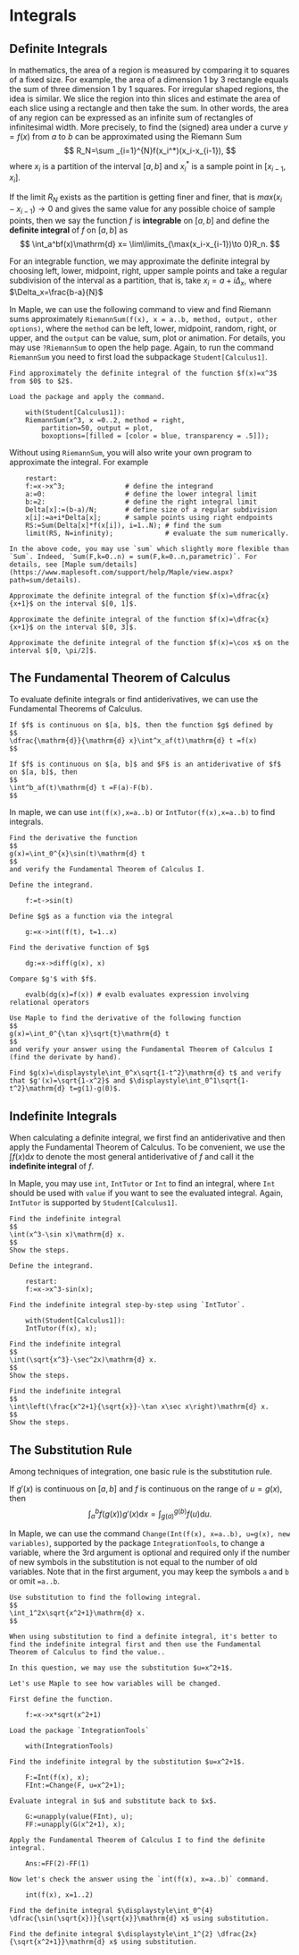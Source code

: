 # Integrals

## Definite Integrals

In mathematics, the area of a region is measured by comparing it to squares of a fixed size. For example, the area of a dimension 1 by 3 rectangle equals the sum of three dimension 1 by 1 squares. For irregular shaped regions, the idea is similar. We slice the region into thin slices and estimate the area of each slice using a rectangle and then take the sum. In other words, the area of any region can be expressed as an infinite sum of rectangles of infinitesimal width. More precisely, to find the (signed) area under a curve $y=f(x)$ from $a$ to $b$ can be approximated using the Riemann Sum
$$
R_N=\sum _{i=1}^{N}f(x_i^*)(x_i-x_{i-1}),
$$
where $x_i$ is a partition of the interval $[a,b]$ and $x_i^*$ is a sample point in $[x_{i-1}, x_i]$.

If the limit $R_N$ exists as the partition is getting finer and finer, that is $max(x_i-x_{i-1})\to 0$ and gives the same value for any possible choice of sample points, then we say the function $f$ is **integrable** on $[a, b]$ and define the **definite integral** of $f$ on $[a, b]$ as 
$$
\int_a^bf(x)\mathrm{d} x= \lim\limits_{\max(x_i-x_{i-1})\to 0}R_n.
$$

For an integrable function, we may approximate the definite integral by choosing left, lower, midpoint, right, upper sample points and take a regular subdivision of the interval as a partition, that is, take $x_i=a+i\Delta_x$, where $\Delta_x=\frac{b-a}{N}$

In Maple, we can use the following command to view and find Riemann sums approximately
`RiemannSum(f(x), x = a..b, method, output, other options)`, where the `method` can be left, lower, midpoint, random, right, or upper, and the `output` can be value, sum, plot or animation. For details, you may use `?RiemannSum` to open the help page.
Again, to run the command `RiemannSum` you need to first load the subpackage `Student[Calculus1]`. 

```example

Find approximately the definite integral of the function $f(x)=x^3$ from $0$ to $2$.

```

```solution

Load the package and apply the command.

    with(Student[Calculus1]):
    RiemannSum(x^3, x =0..2, method = right,
        partition=50, output = plot,
        boxoptions=[filled = [color = blue, transparency = .5]]);

```

Without using `RiemannSum`, you will also write your own program to approximate the integral. For example

```solution

    restart:
    f:=x->x^3;               # define the integrand
    a:=0:                    # define the lower integral limit
    b:=2:                    # define the right integral limit
    Delta[x]:=(b-a)/N;       # define size of a regular subdivision
    x[i]:=a+i*Delta[x];      # sample points using right endpoints
    RS:=Sum(Delta[x]*f(x[i]), i=1..N); # find the sum
    limit(RS, N=infinity);             # evaluate the sum numerically.

```

```remark

In the above code, you may use `sum` which slightly more flexible than `Sum`. Indeed, `Sum(F,k=0..n) = sum(F,k=0..n,parametric)`. For details, see [Maple sum/details](https://www.maplesoft.com/support/help/Maple/view.aspx?path=sum/details).

```

```exercise

Approximate the definite integral of the function $f(x)=\dfrac{x}{x+1}$ on the interval $[0, 1]$.

```

```exercise

Approximate the definite integral of the function $f(x)=\dfrac{x}{x+1}$ on the interval $[0, 3]$.

```

```exercise

Approximate the definite integral of the function $f(x)=\cos x$ on the interval $[0, \pi/2]$.

```

## The Fundamental Theorem of Calculus

To evaluate definite integrals or find antiderivatives, we can use the Fundamental Theorems of Calculus. 

```theorem

If $f$ is continuous on $[a, b]$, then the function $g$ defined by
$$
\dfrac{\mathrm{d}}{\mathrm{d} x}\int^x_af(t)\mathrm{d} t =f(x)
$$

```

```theorem

If $f$ is continuous on $[a, b]$ and $F$ is an antiderivative of $f$ on $[a, b]$, then 
$$
\int^b_af(t)\mathrm{d} t =F(a)-F(b).
$$

```

In maple, we can use `int(f(x),x=a..b)` or `IntTutor(f(x),x=a..b)` to find integrals.

```example

Find the derivative the function 
$$
g(x)=\int_0^{x}\sin(t)\mathrm{d} t
$$
and verify the Fundamental Theorem of Calculus I.

```

```solution

Define the integrand.

    f:=t->sin(t)

Define $g$ as a function via the integral

    g:=x->int(f(t), t=1..x)

Find the derivative function of $g$

    dg:=x->diff(g(x), x)

Compare $g'$ with $f$.

    evalb(dg(x)=f(x)) # evalb evaluates expression involving relational operators

```


```exercise

Use Maple to find the derivative of the following function
$$
g(x)=\int_0^{\tan x}\sqrt{t}\mathrm{d} t
$$
and verify your answer using the Fundamental Theorem of Calculus I (find the derivate by hand).

```

```exercise

Find $g(x)=\displaystyle\int_0^x\sqrt{1-t^2}\mathrm{d} t$ and verify that $g'(x)=\sqrt{1-x^2}$ and $\displaystyle\int_0^1\sqrt{1-t^2}\mathrm{d} t=g(1)-g(0)$.

```

## Indefinite Integrals

When calculating a definite integral, we first find an antiderivative and then apply the Fundamental Theorem of Calculus. To be convenient, we use the $\int f(x)\mathrm{d}x$ to denote the most general antiderivative of $f$ and call it the **indefinite integral** of $f$.

In Maple, you may use `int`, `IntTutor` or `Int` to find an integral, where `Int` should be used with `value` if you want to see the evaluated integral.
Again, `IntTutor` is supported by `Student[Calculus1]`.

```example

Find the indefinite integral
$$
\int(x^3-\sin x)\mathrm{d} x.
$$
Show the steps.

```

```solution

Define the integrand.

    restart:
    f:=x->x^3-sin(x);

Find the indefinite integral step-by-step using `IntTutor`.

    with(Student[Calculus1]):
    IntTutor(f(x), x);

```

```exercise

Find the indefinite integral
$$
\int(\sqrt{x^3}-\sec^2x)\mathrm{d} x.
$$
Show the steps.

```

```exercise

Find the indefinite integral
$$
\int\left(\frac{x^2+1}{\sqrt{x}}-\tan x\sec x\right)\mathrm{d} x.
$$
Show the steps.

```

## The Substitution Rule

Among techniques of integration, one basic rule is the substitution rule.

If $g'(x)$ is continuous on $[a, b]$ and $f$ is continuous on the range of $u=g(x)$, then 
$$
\int_a^bf(g(x))g'(x)\mathrm{d} x=\int_{g(a)}^{g(b)}f(u)\mathrm{d} u.
$$

In Maple, we can use the command `Change(Int(f(x), x=a..b), u=g(x), new variables)`, supported by the package `IntegrationTools`, to change a variable, where the 3rd argument is optional and required only if the number of new symbols in the substitution is not equal to the number of old variables. Note that in the first argument, you may keep the symbols `a` and `b` or omit `=a..b`.

```example

Use substitution to find the following integral.
$$
\int_1^2x\sqrt{x^2+1}\mathrm{d} x.
$$

```

```solution

When using substitution to find a definite integral, it's better to find the indefinite integral first and then use the Fundamental Theorem of Calculus to find the value..

In this question, we may use the substitution $u=x^2+1$.

Let's use Maple to see how variables will be changed.

First define the function.

    f:=x->x*sqrt(x^2+1)

Load the package `IntegrationTools`

    with(IntegrationTools)

Find the indefinite integral by the substitution $u=x^2+1$. 

    F:=Int(f(x), x);
    FInt:=Change(F, u=x^2+1);

Evaluate integral in $u$ and substitute back to $x$.

    G:=unapply(value(FInt), u);
    FF:=unapply(G(x^2+1), x);

Apply the Fundamental Theorem of Calculus I to find the definite integral.

    Ans:=FF(2)-FF(1)

Now let's check the answer using the `int(f(x), x=a..b)` command.

    int(f(x), x=1..2)

```

```exercise

Find the definite integral $\displaystyle\int_0^{4} \dfrac{\sin(\sqrt{x})}{\sqrt{x}}\mathrm{d} x$ using substitution.

```

```exercise

Find the definite integral $\displaystyle\int_1^{2} \dfrac{2x}{\sqrt{x^2+1}}\mathrm{d} x$ using substitution.

```

